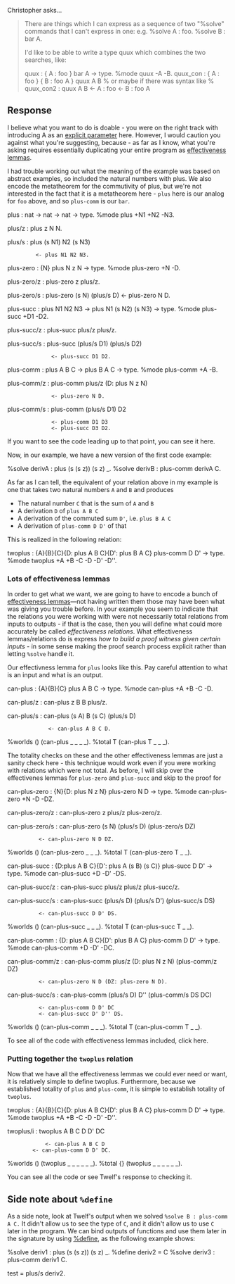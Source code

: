 Christopher asks...
<blockquote>
There are things which I can express as a sequence of two "%solve"
commands that I can't express in one:
e.g.
<twelf discard=true>
%solve A : foo.
%solve B : bar A.
</twelf>

I'd like to be able to write a type quux which combines the two
searches, like:

<twelf discard=true>
quux : { A : foo } bar A -> type.
%mode quux -A -B.
quux_con : { A : foo } { B : foo A } quux A B
% or maybe if there was syntax like
% quux_con2 : quux A B <- A : foo <- B : foo A
</twelf>
</blockquote>
== Response ==

I believe what you want to do is doable - you were on the right track with introducing A as an [[explicit parameter]] here. However, I would caution you against what you're suggesting, because - as far as I know, what you're asking requires essentially duplicating your entire program as [[effectiveness lemmas]].

I had trouble working out what the meaning of the example was based on abstract examples, so included the natural numbers with plus. We also encode the metatheorem for the commutivity of plus, but we're not interested in the fact that it is a metatheorem here - <tt>plus</tt> here is our analog for <tt>foo</tt> above, and so <tt>plus-comm</tt> is our <tt>bar</tt>.
<twelf hidden="true">
nat : type.
z : nat. 
s : nat -> nat.



plus : nat -> nat -> nat -> type.
%mode plus +N1 +N2 -N3.

plus/z : plus z N N.

plus/s : plus (s N1) N2 (s N3) 
          <- plus N1 N2 N3.



plus-zero : {N} plus N z N -> type.
%mode plus-zero +N -D.

plus-zero/z : plus-zero z plus/z.

plus-zero/s : plus-zero (s N) (plus/s D) <- plus-zero N D.



plus-succ : plus N1 N2 N3 -> plus N1 (s N2) (s N3) -> type.
%mode plus-succ +D1 -D2.

plus-succ/z : plus-succ plus/z plus/z.

plus-succ/s : plus-succ (plus/s D1) (plus/s D2)
               <- plus-succ D1 D2.


</twelf><twelf>
plus-comm : plus A B C -> plus B A C -> type.
%mode plus-comm +A -B.

plus-comm/z : plus-comm plus/z (D: plus N z N)
               <- plus-zero N D.
plus-comm/s : plus-comm (plus/s D1) D2
               <- plus-comm D1 D3
               <- plus-succ D3 D2.
</twelf> 

If you want to see the code leading up to that point, you can <twelflink>see it here</twelflink>.

Now, in our example, we have a new version of the first code example:

<twelf check="decl" noinclude="true">
%solve derivA : plus (s (s z)) (s z) _.
%solve derivB : plus-comm derivA C.
</twelf>

As far as I can tell, the equivalent of your relation above in my example is one that takes two natural numbers <tt>A</tt> and <tt>B</tt> and produces

* The natural number <tt>C</tt> that is the sum of <tt>A</tt> and <tt>B</tt>
* A derivation <tt>D</tt> of <tt>plus A B C</tt>
* A derivation of the commuted sum <tt>D'</tt>, i.e. <tt>plus B A C</tt>
* A derivation of <tt>plus-comm D D'</tt> of that 

This is realized in the following relation:

<twelf discard=true>
twoplus : {A}{B}{C}{D: plus A B C}{D': plus B A C} plus-comm D D' -> type.
%mode twoplus +A +B -C -D -D' -D''.
</twelf>

=== Lots of effectiveness lemmas ===

In order to get what we want, we are going to have to encode a bunch of [[effectiveness lemmas]]&mdash;not having written them those may have been what was giving you trouble before. In your example you seem to indicate that the relations you were working with were not necessarily total relations from inputs to outputs - if that is the case, then you will define what could more accurately be called ''effectiveness relations''. What effectiveness lemmas/relations do is express ''how to build a proof witness given certain inputs'' - in some sense making the proof search process explicit rather than letting <tt>%solve</tt> handle it.

Our effectivness lemma for <tt>plus</tt> looks like this. Pay careful attention to what is an input and what is an output.

<twelf>
can-plus : {A}{B}{C} plus A B C -> type.
%mode can-plus +A +B -C -D.

can-plus/z : can-plus z B B plus/z.

can-plus/s : can-plus (s A) B (s C) (plus/s D)
              <- can-plus A B C D.

%worlds () (can-plus _ _ _ _).
%total T (can-plus T _ _ _).
</twelf>

The totality checks on these and the other effectiveness lemmas are just a sanity check here - this technique would work even if you were working with relations which were not total. As before, I will skip over the effectivenes lemmas for <tt>plus-zero</tt> and <tt>plus-succ</tt> and skip to the proof for 

<twelf hidden=true>

can-plus-zero : {N}{D: plus N z N} plus-zero N D -> type.
%mode can-plus-zero +N -D -DZ.

can-plus-zero/z : can-plus-zero z plus/z plus-zero/z.

can-plus-zero/s : can-plus-zero (s N) (plus/s D) (plus-zero/s DZ)
		   <- can-plus-zero N D DZ.

%worlds () (can-plus-zero _ _ _).
%total T (can-plus-zero T _ _).



can-plus-succ : {D:plus A B C}{D': plus A (s B) (s C)} plus-succ D D' -> type.
%mode can-plus-succ +D -D' -DS.

can-plus-succ/z : can-plus-succ plus/z plus/z plus-succ/z.

can-plus-succ/s : can-plus-succ (plus/s D) (plus/s D') (plus-succ/s DS)
		   <- can-plus-succ D D' DS.

%worlds () (can-plus-succ _ _ _).
%total T (can-plus-succ T _ _).

</twelf><twelf>
can-plus-comm : {D: plus A B C}{D': plus B A C} plus-comm D D' -> type.
%mode can-plus-comm +D -D' -DC.

can-plus-comm/z : can-plus-comm plus/z (D: plus N z N) (plus-comm/z DZ)
		   <- can-plus-zero N D (DZ: plus-zero N D).

can-plus-succ/s : can-plus-comm (plus/s D) D'' (plus-comm/s DS DC)
		   <- can-plus-comm D D' DC
		   <- can-plus-succ D' D'' DS.

%worlds () (can-plus-comm _ _ _).
%total T (can-plus-comm T _ _).
</twelf>

To see all of the code with effectiveness lemmas included, <twelflink>click here</twelflink>.

=== Putting together the <tt>twoplus</tt> relation ===

Now that we have all the effectiveness lemmas we could ever need or want, it is relatively simple to define twoplus. Furthermore, because we established totality of <tt>plus</tt> and <tt>plus-comm</tt>, it is simple to establish totality of <tt>twoplus</tt>.

<twelf>
twoplus : {A}{B}{C}{D: plus A B C}{D': plus B A C} plus-comm D D' -> type.
%mode twoplus +A +B -C -D -D' -D''.

twoplus/i : twoplus A B C D D' DC
             <- can-plus A B C D
	     <- can-plus-comm D D' DC.

%worlds () (twoplus _ _ _ _ _ _).
%total {} (twoplus _ _ _ _ _ _).
</twelf>

You can <twelflink>see all the code</twelflink> or <twelflink check="true">see Twelf's response</twelflink> to checking it.

== Side note about <tt>%define</tt> ==

As a side note, look at Twelf's output when we solved <tt>%solve B : plus-comm A C.</tt> It didn't allow us to see the type of <tt>C</tt>, and it didn't allow us to use <tt>C</tt> later in the program. We can bind outputs of functions and use them later in the signature by using [[define declaration|%define]], as the following example shows:

<twelf check="decl">
%solve deriv1 : plus (s (s z)) (s z) _.
%define deriv2 = C 
%solve deriv3 : plus-comm deriv1 C.

test = plus/s deriv2. 
</twelf>